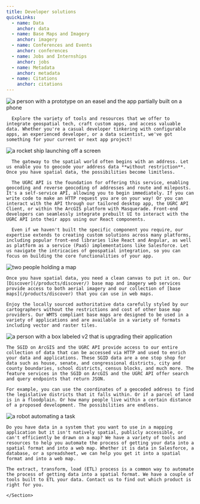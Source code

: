 ```yaml
---
title: Developer solutions
quickLinks:
  - name: Data
    anchor: data
  - name: Base Maps and Imagery
    anchor: imagery
  - name: Conferences and Events
    anchor: conferences
  - name: Jobs and Internships
    anchor: jobs
  - name: Metadata
    anchor: metadata
  - name: Citations
    anchor: citations
---
```





<Layout title={frontmatter.title}>
  <QuickLinks links={frontmatter.quickLinks} slot="quick-links" />
  <Section title="Solutions for developers" stripe>
    <Image
      slot="image"
      src={developmentPhoto}
      loading="eager"
      alt="a person with a prototype on an easel and the app partially built on a phone"
      class="w-full max-w-[400px] rounded-2xl"
    />

      Explore the variety of tools and resources that we offer to integrate geospatial tech, craft custom apps, and access valuable data. Whether you're a casual developer tinkering with configurable apps, an experienced developer, or a data scientist, we've got something for your current or next app project!

  </Section>
  <Section title="Spatially enable it" actionText="Start geocoding" actionUrl="/products/api">
    <Image
      slot="image"
      src={rocketPhoto}
      alt="a rocket ship launching off a screen"
      class="w-full max-w-[400px]"
    />

      The gateway to the spatial world often begins with an address. Let us enable you to geocode your address data **without restriction**. Once you have spatial data, the possibilities become limitless.

      The UGRC API is the foundation for offering this service, enabling geocoding and reverse geocoding of addresses and route and mileposts. It's a self-service API, allowing you to begin immediately. If you can write code to make an HTTP request you are on your way! Or you can interact with the API through our tailored desktop app, the UGRC API Client, or within the ArcGIS platform with Masquerade. Front-end developers can seamlessly integrate prebuilt UI to interact with the UGRC API into their apps using our React components.

      Even if we haven't built the specific component you require, our expertise extends to creating custom solutions across many platforms, including popular front-end libraries like React and Angular, as well as platform as a service (PaaS) implementations like Salesforce. Let us navigate the intricacies of geospatial integration, so you can focus on building the core functionalities of your app.

  </Section>
  <Section title="Show it off" actionText="View our base maps" actionUrl="/products/discover" stripe>
    <Image
      slot="image"
      src={mapPhoto}
      alt="two people holding a map"
      class="w-full max-w-[400px]"
    />

    Once you have spatial data, you need a clean canvas to put it on. Our [Discover](/products/discover/) base map and imagery web services provide access to both aerial imagery and our collection of [base maps](/products/discover) that you can use in web maps.

    Enjoy the locally sourced authoritative data carefully styled by our cartographers without the restrictions and cost of other base map providers. Our WMTS compliant base maps are designed to be used in a variety of applications and are available in a variety of formats including vector and raster tiles.

  </Section>
  <Section title="Enrich it" actionText="Browse our data" actionUrl="/products/sgid">
    <Image
      slot="image"
      src={enhancePhoto}
      alt="a person with a box labeled v2 that is upgrading their application"
      class="w-full max-w-[400px]"
    />

    The SGID on ArcGIS and the UGRC API provide access to our entire collection of data that can be accessed via HTTP and used to enrich your data and applications. These SGID data are a one stop shop for data such as house, senate, and congressional districts, city and county boundaries, school districts, census blocks, and much more. The feature services in the SGID on ArcGIS and the UGRC API offer search and query endpoints that return JSON.

    For example, you can use the coordinates of a geocoded address to find the legislative districts that it falls within. Or if a parcel of land is in a floodplain. Or how many people live within a certain distance of a proposed development. The possibilities are endless.

  </Section>
  <Section title="Automate it" actionText="Contact us" actionUrl="/contact" stripe>
   <Image
      slot="image"
      src={automationPhoto}
      alt="a robot automating a task"
      class="w-full max-w-[400px]"
    />

    Do you have data in a system that you want to use in a mapping application but it isn't natively spatial, publicly accessible, or can't efficiently be drawn on a map? We have a variety of tools and resources to help you automate the process of getting your data into a spatial format and into a web map. Whether it is data in Salesforce, a database, or a spreadsheet, we can help you get it into a spatial format and into a web map.

    The extract, transform, load (ETL) process is a common way to automate the process of getting data into a spatial format. We have a couple of tools built to ETL your data. Contact us to find out which product is right for you.

    </Section>

</Layout>
